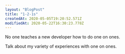 ```yaml
---
layout: "BlogPost"
title: "1-2-1s"
createdAt: 2020-05-05T19:20:52.571Z
modifiedAt: 2020-05-22T16:30:23.778Z
---
```


No one teaches a new developer how to do one on ones.

Talk about my variety of experiences with one on ones.
